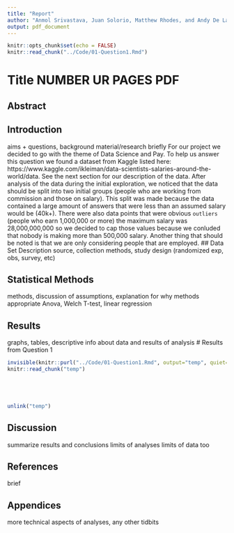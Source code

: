 ---
title: "Report"
author: "Anmol Srivastava, Juan Solorio, Matthew Rhodes, and Andy De La Fuente"
output: pdf_document
---

```{r setup, include=FALSE}
knitr::opts_chunk$set(echo = FALSE)
knitr::read_chunk("../Code/01-Question1.Rmd")

```

# Title NUMBER UR PAGES PDF 

## Abstract


## Introduction
aims + questions, background material/research briefly 
For our project we decided to go with the theme of Data Science and Pay. To help us answer this question we found a 
dataset from Kaggle listed here: https://www.kaggle.com/ikleiman/data-scientists-salaries-around-the-world/data.
See the next section for our description of the data.
After analysis of the data during the initial exploration, we noticed that the
data should be split into two initial groups (people who are working from commission and those on salary).
This split was made because the data contained a large amount of answers that were less than an assumed salary 
would be (40k+). There were also data points that were obvious `outliers` (people who earn 1,000,000 or more) the
maximum salary was 28,000,000,000 so
we decided to cap those values because we conluded that nobody is making more than 500,000 salary. Another thing
that should be noted is that we are only considering people that are employed.
## Data Set Description
source, collection methods, study design (randomized exp, obs, survey, etc)




## Statistical Methods
methods, discussion of assumptions, explanation for why methods appropriate 
Anova, Welch T-test, linear regression

## Results 
graphs, tables, descriptive info about data and results of analysis 
# Results from Question 1
```{r, echo =FALSE}
invisible(knitr::purl("../Code/01-Question1.Rmd", output="temp", quiet=TRUE))
knitr::read_chunk("temp")
```

```{r ref.label='Q1_data'}
```

```{r ref.label='testing'}
```

```{r ref.label='pre_plots'}
```

```{r ref.label='Question_1_plots'}
```

```{r echo=FALSE}
unlink("temp")
```

## Discussion
summarize results and conclusions 
limits of analyses 
limits of data too 

## References
brief 

## Appendices 
more technical aspects of analyses, any other tidbits 
